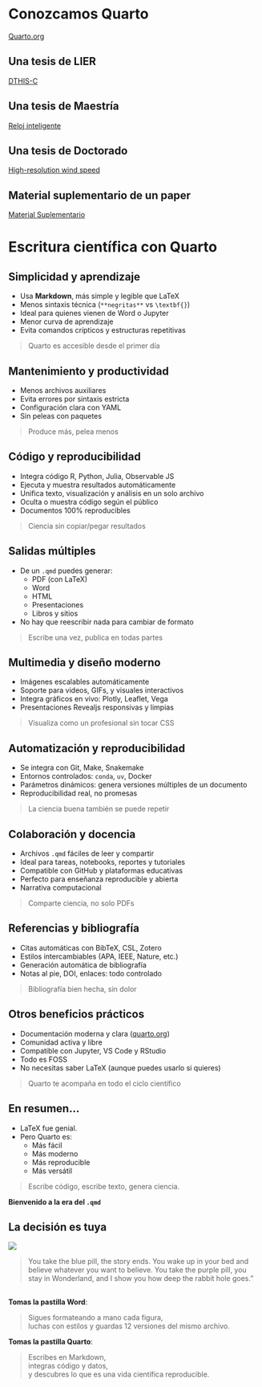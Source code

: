 # Conozcamos Quarto {.center}

[Quarto.org](https://quarto.org/)


## Una tesis de LIER {.center}

[DTHIS-C](https://jramonha.github.io/DTHIS-C/)

## Una tesis de Maestría {.center}

[Reloj inteligente](https://altamarmx.github.io/reloj_inteligente/)

## Una tesis de Doctorado {.center}

[High-resolution wind speed](https://dcanulr.github.io/highres-wind-research/)



## Material suplementario de un paper {.center}

[Material Suplementario](https://altamarmx.github.io/UTCI-supplementary/)

# Escritura científica con Quarto



## Simplicidad y aprendizaje

- Usa **Markdown**, más simple y legible que LaTeX  
- Menos sintaxis técnica (`**negritas**` vs `\textbf{}`)  
- Ideal para quienes vienen de Word o Jupyter  
- Menor curva de aprendizaje  
- Evita comandos crípticos y estructuras repetitivas

> Quarto es accesible desde el primer día


## Mantenimiento y productividad

- Menos archivos auxiliares  
- Evita errores por sintaxis estricta  
- Configuración clara con YAML  
- Sin peleas con paquetes  

> Produce más, pelea menos


## Código y reproducibilidad

- Integra   código R, Python, Julia, Observable JS  
- Ejecuta y muestra resultados automáticamente  
- Unifica texto, visualización y análisis en un solo archivo  
- Oculta o muestra código según el público  
- Documentos 100% reproducibles

> Ciencia sin copiar/pegar resultados



## Salidas múltiples

- De un `.qmd` puedes generar:  
  - PDF (con LaTeX)  
  - Word  
  - HTML  
  - Presentaciones  
  - Libros y sitios

- No hay que reescribir nada para cambiar de formato

> Escribe una vez, publica en todas partes



## Multimedia y diseño moderno

- Imágenes escalables automáticamente  
- Soporte para videos, GIFs, y visuales interactivos  
- Integra gráficos en vivo: Plotly, Leaflet, Vega  
- Presentaciones Revealjs responsivas y limpias

> Visualiza como un profesional sin tocar CSS


## Automatización y reproducibilidad

- Se integra con Git, Make, Snakemake  
- Entornos controlados: `conda`, `uv`, Docker  
- Parámetros dinámicos: genera versiones múltiples de un documento  
- Reproducibilidad real, no promesas

> La ciencia buena también se puede repetir


## Colaboración y docencia

- Archivos `.qmd` fáciles de leer y compartir  
- Ideal para tareas, notebooks, reportes y tutoriales  
- Compatible con GitHub y plataformas educativas  
- Perfecto para enseñanza reproducible y abierta
- Narrativa computacional

> Comparte ciencia, no solo PDFs


## Referencias y bibliografía

- Citas automáticas con BibTeX, CSL, Zotero  
- Estilos intercambiables (APA, IEEE, Nature, etc.)  
- Generación automática de bibliografía  
- Notas al pie, DOI, enlaces: todo controlado

> Bibliografía bien hecha, sin dolor


## Otros beneficios prácticos

- Documentación moderna y clara ([quarto.org](https://quarto.org))  
- Comunidad activa y libre  
- Compatible con Jupyter, VS Code y RStudio  
- Todo es FOSS  
- No necesitas saber LaTeX (aunque puedes usarlo si quieres)

> Quarto te acompaña en todo el ciclo científico


## En resumen...

- LaTeX fue genial.  
- Pero Quarto es:  
  - Más fácil  
  - Más moderno  
  - Más reproducible  
  - Más versátil

> Escribe código, escribe texto, genera ciencia.

**Bienvenido a la era del `.qmd`**



## La decisión es tuya {.center }

![](images/matrix.png)

> You take the blue pill, the story ends. You wake up in your bed and believe whatever you want to believe.
You take the purple pill, you stay in Wonderland, and I show you how deep the rabbit hole goes."

##  
 
  **Tomas la pastilla Word**:  

> Sigues formateando a mano cada figura,  
> luchas con estilos y guardas 12 versiones del mismo archivo.  

**Tomas la pastilla Quarto**:

> Escribes en Markdown,  
> integras código y datos,  
> y descubres lo que es una vida científica reproducible.
 
  